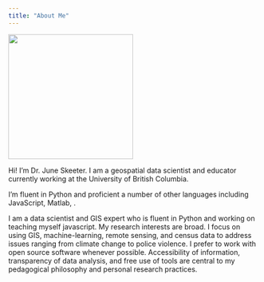 ```yaml
---
title: "About Me"
---
```


![](images/profilePic.jpg){width=250 fig-align=center}


Hi! I'm Dr. June Skeeter.  I am a geospatial data scientist and educator currently working at the University of British Columbia.

I'm fluent in Python and proficient a number of other languages including JavaScript, Matlab, . 

I am a data scientist and GIS expert who is fluent in Python and working on teaching myself javascript. My research interests are broad. I focus on using GIS, machine-learning, remote sensing, and census data to address issues ranging from climate change to police violence. I prefer to work with open source software whenever possible. Accessibility of information, transparency of data analysis, and free use of tools are central to my pedagogical philosophy and personal research practices.
